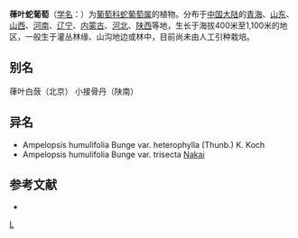 {{Speciesbox 
| genus = Ampelopsis
| species = humulifolia
| authority = Bge.
}}
'''葎叶蛇葡萄'''（[[学名|学名]]：{{lang|la|''Ampelopsis humulifolia''}}）为[[葡萄科|葡萄科]][[蛇葡萄属|蛇葡萄属]]的植物。分布于[[中国大陆|中国大陆]]的[[青海|青海]]、[[山东|山东]]、[[山西|山西]]、[[河南|河南]]、[[辽宁|辽宁]]、[[内蒙古|内蒙古]]、[[河北|河北]]、[[陕西|陕西]]等地，生长于海拔400米至1,100米的地区，一般生于灌丛林缘、山沟地边或林中，目前尚未由人工引种栽培。

== 别名 ==
葎叶白蔹（北京） 小接骨丹（陕南）

== 异名 ==
* Ampelopsis humulifolia Bunge var. heterophylla (Thunb.) K. Koch
* Ampelopsis humulifolia Bunge var. trisecta [[中井猛之进|Nakai]]

== 参考文献 ==
<div class="references-small">
* {{cite web| url =http://www.bioinfo.cn/db05/KmzwSpecies.php?action=view&id=23883| title =葎叶蛇葡萄| work =《中国高等植物数据库全库》| publisher =中国科学院微生物研究所| author =昆明植物研究所| accessdate =2009-02-25| deadurl =yes| archiveurl =https://web.archive.org/web/20160305031814/http://www.bioinfo.cn/db05/KmzwSpecies.php?action=view&id=23883| archivedate =2016-03-05}}
</div>
{{Taxonbar|from=Q15232378}}

[[Category:蛇葡萄属|L]]


{{植物小作品}}